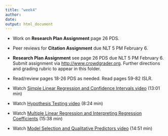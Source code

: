 ```yaml
---
title: "week4"
author: 
date: 
output: html_document
---
```



* Work on **Research Plan Assignment** page 26 PDS.

* Peer reviews for **Citation Assignment** due NLT 5 PM February 6.

* **Research Plan Assignment** see page 26 PDS due NLT 5 PM February 6.  Submit assignment via [http://www.crowdgrader.org](http://www.crowdgrader.org).  Further directions and grading rubric to appear in this folder. 

* Read/review pages 18-26 PDS as needed. Read pages 59-82 ISLR.

* Watch [Simple Linear Regression and Confidence Intervals video](https://www.youtube.com/watch?v=PsE9UqoWtS4) (13:01 min)

* Watch [Hypothesis Testing video]( https://www.youtube.com/watch?v=J6AdoiNUyWI) (8:24 min)
 
* Watch [Multiple Linear Regression and Interpreting Regression Coefficients](https://www.youtube.com/watch?v=1hbCJyM9ccs) (15:38 min) 

* Watch [Model Selection and Qualitative Predictors video](https://www.youtube.com/watch?v=3T6RXmIHbJ4) (14:51 min)


